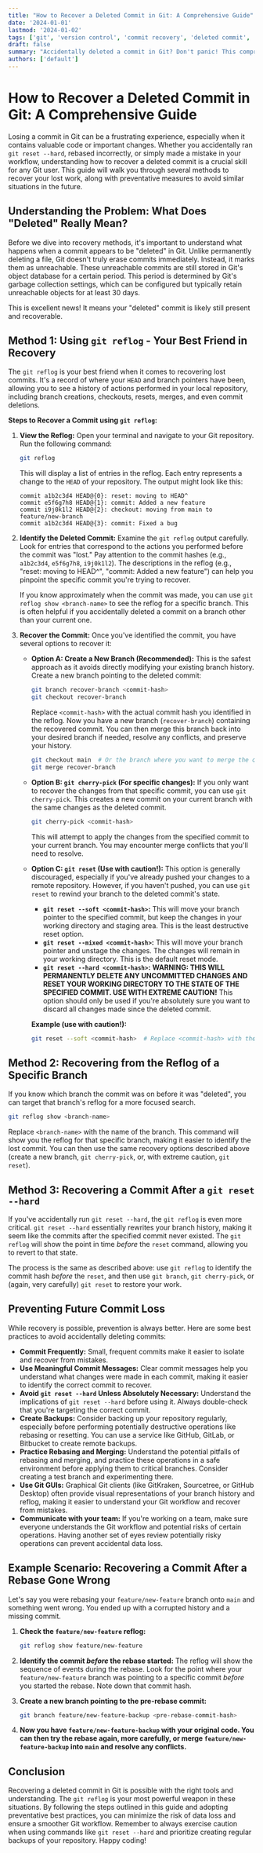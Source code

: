 ```yaml
---
title: "How to Recover a Deleted Commit in Git: A Comprehensive Guide"
date: '2024-01-01'
lastmod: '2024-01-02'
tags: ['git', 'version control', 'commit recovery', 'deleted commit', 'git reflog', 'git checkout', 'git cherry-pick', 'undo changes', 'development workflow']
draft: false
summary: "Accidentally deleted a commit in Git? Don't panic! This comprehensive guide walks you through various methods to recover your lost work, including using the reflog, git checkout, and git cherry-pick. Learn how to restore a deleted commit and prevent data loss in the future."
authors: ['default']
---
```


# How to Recover a Deleted Commit in Git: A Comprehensive Guide

Losing a commit in Git can be a frustrating experience, especially when it contains valuable code or important changes.  Whether you accidentally ran `git reset --hard`, rebased incorrectly, or simply made a mistake in your workflow, understanding how to recover a deleted commit is a crucial skill for any Git user. This guide will walk you through several methods to recover your lost work, along with preventative measures to avoid similar situations in the future.

## Understanding the Problem: What Does "Deleted" Really Mean?

Before we dive into recovery methods, it's important to understand what happens when a commit appears to be "deleted" in Git. Unlike permanently deleting a file, Git doesn't truly erase commits immediately. Instead, it marks them as unreachable. These unreachable commits are still stored in Git's object database for a certain period. This period is determined by Git's garbage collection settings, which can be configured but typically retain unreachable objects for at least 30 days.

This is excellent news! It means your "deleted" commit is likely still present and recoverable.

## Method 1: Using `git reflog` - Your Best Friend in Recovery

The `git reflog` is your best friend when it comes to recovering lost commits. It's a record of where your `HEAD` and branch pointers have been, allowing you to see a history of actions performed in your local repository, including branch creations, checkouts, resets, merges, and even commit deletions.

**Steps to Recover a Commit using `git reflog`:**

1. **View the Reflog:** Open your terminal and navigate to your Git repository.  Run the following command:

   ```bash
   git reflog
   ```

   This will display a list of entries in the reflog. Each entry represents a change to the `HEAD` of your repository. The output might look like this:

   ```
   commit a1b2c3d4 HEAD@{0}: reset: moving to HEAD^
   commit e5f6g7h8 HEAD@{1}: commit: Added a new feature
   commit i9j0k1l2 HEAD@{2}: checkout: moving from main to feature/new-branch
   commit a1b2c3d4 HEAD@{3}: commit: Fixed a bug
   ```

2. **Identify the Deleted Commit:** Examine the `git reflog` output carefully. Look for entries that correspond to the actions you performed before the commit was "lost." Pay attention to the commit hashes (e.g., `a1b2c3d4`, `e5f6g7h8`, `i9j0k1l2`).  The descriptions in the reflog (e.g., "reset: moving to HEAD^", "commit: Added a new feature") can help you pinpoint the specific commit you're trying to recover.

   If you know approximately when the commit was made, you can use `git reflog show <branch-name>` to see the reflog for a specific branch.  This is often helpful if you accidentally deleted a commit on a branch other than your current one.

3. **Recover the Commit:** Once you've identified the commit, you have several options to recover it:

   *   **Option A: Create a New Branch (Recommended):** This is the safest approach as it avoids directly modifying your existing branch history. Create a new branch pointing to the deleted commit:

       ```bash
       git branch recover-branch <commit-hash>
       git checkout recover-branch
       ```

       Replace `<commit-hash>` with the actual commit hash you identified in the reflog. Now you have a new branch (`recover-branch`) containing the recovered commit.  You can then merge this branch back into your desired branch if needed, resolve any conflicts, and preserve your history.

       ```bash
       git checkout main  # Or the branch where you want to merge the commit
       git merge recover-branch
       ```

   *   **Option B: `git cherry-pick` (For specific changes):** If you only want to recover the changes from that specific commit, you can use `git cherry-pick`. This creates a new commit on your current branch with the same changes as the deleted commit.

       ```bash
       git cherry-pick <commit-hash>
       ```

       This will attempt to apply the changes from the specified commit to your current branch. You may encounter merge conflicts that you'll need to resolve.

   *   **Option C: `git reset` (Use with caution!):**  This option is generally discouraged, especially if you've already pushed your changes to a remote repository.  However, if you haven't pushed, you can use `git reset` to rewind your branch to the deleted commit's state.

       *   **`git reset --soft <commit-hash>`:** This will move your branch pointer to the specified commit, but keep the changes in your working directory and staging area. This is the least destructive reset option.
       *   **`git reset --mixed <commit-hash>`:**  This will move your branch pointer and unstage the changes. The changes will remain in your working directory.  This is the default reset mode.
       *   **`git reset --hard <commit-hash>`:** **WARNING: THIS WILL PERMANENTLY DELETE ANY UNCOMMITTED CHANGES AND RESET YOUR WORKING DIRECTORY TO THE STATE OF THE SPECIFIED COMMIT.  USE WITH EXTREME CAUTION!** This option should only be used if you're absolutely sure you want to discard all changes made since the deleted commit.

       **Example (use with caution!):**

       ```bash
       git reset --soft <commit-hash>  # Replace <commit-hash> with the commit hash
       ```

## Method 2: Recovering from the Reflog of a Specific Branch

If you know which branch the commit was on before it was "deleted", you can target that branch's reflog for a more focused search.

```bash
git reflog show <branch-name>
```

Replace `<branch-name>` with the name of the branch. This command will show you the reflog for that specific branch, making it easier to identify the lost commit.  You can then use the same recovery options described above (create a new branch, `git cherry-pick`, or, with extreme caution, `git reset`).

## Method 3: Recovering a Commit After a `git reset --hard`

If you've accidentally run `git reset --hard`, the `git reflog` is even more critical.  `git reset --hard` essentially rewrites your branch history, making it seem like the commits after the specified commit never existed.  The `git reflog` will show the point in time *before* the `reset` command, allowing you to revert to that state.

The process is the same as described above: use `git reflog` to identify the commit hash *before* the `reset`, and then use `git branch`, `git cherry-pick`, or (again, very carefully) `git reset` to restore your work.

## Preventing Future Commit Loss

While recovery is possible, prevention is always better. Here are some best practices to avoid accidentally deleting commits:

*   **Commit Frequently:** Small, frequent commits make it easier to isolate and recover from mistakes.
*   **Use Meaningful Commit Messages:** Clear commit messages help you understand what changes were made in each commit, making it easier to identify the correct commit to recover.
*   **Avoid `git reset --hard` Unless Absolutely Necessary:** Understand the implications of `git reset --hard` before using it.  Always double-check that you're targeting the correct commit.
*   **Create Backups:** Consider backing up your repository regularly, especially before performing potentially destructive operations like rebasing or resetting. You can use a service like GitHub, GitLab, or Bitbucket to create remote backups.
*   **Practice Rebasing and Merging:** Understand the potential pitfalls of rebasing and merging, and practice these operations in a safe environment before applying them to critical branches.  Consider creating a test branch and experimenting there.
*   **Use Git GUIs:** Graphical Git clients (like GitKraken, Sourcetree, or GitHub Desktop) often provide visual representations of your branch history and reflog, making it easier to understand your Git workflow and recover from mistakes.
*   **Communicate with your team:** If you're working on a team, make sure everyone understands the Git workflow and potential risks of certain operations.  Having another set of eyes review potentially risky operations can prevent accidental data loss.

## Example Scenario: Recovering a Commit After a Rebase Gone Wrong

Let's say you were rebasing your `feature/new-feature` branch onto `main` and something went wrong.  You ended up with a corrupted history and a missing commit.

1.  **Check the `feature/new-feature` reflog:**

    ```bash
    git reflog show feature/new-feature
    ```

2.  **Identify the commit *before* the rebase started:**  The reflog will show the sequence of events during the rebase.  Look for the point where your `feature/new-feature` branch was pointing to a specific commit *before* you started the rebase. Note down that commit hash.

3.  **Create a new branch pointing to the pre-rebase commit:**

    ```bash
    git branch feature/new-feature-backup <pre-rebase-commit-hash>
    ```

4.  **Now you have `feature/new-feature-backup` with your original code.  You can then try the rebase again, more carefully, or merge `feature/new-feature-backup` into `main` and resolve any conflicts.**

## Conclusion

Recovering a deleted commit in Git is possible with the right tools and understanding. The `git reflog` is your most powerful weapon in these situations. By following the steps outlined in this guide and adopting preventative best practices, you can minimize the risk of data loss and ensure a smoother Git workflow. Remember to always exercise caution when using commands like `git reset --hard` and prioritize creating regular backups of your repository. Happy coding!